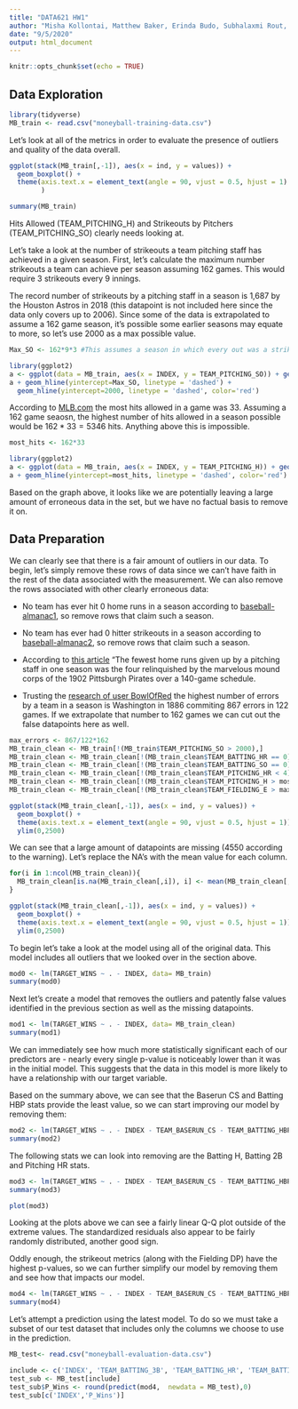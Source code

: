 ---
title: "DATA621 HW1"
author: "Misha Kollontai, Matthew Baker, Erinda Budo, Subhalaxmi Rout, Don Padmaperuma"
date: "9/5/2020"
output: html_document
---

```{r setup, include=FALSE}
knitr::opts_chunk$set(echo = TRUE)
```



## Data Exploration

```{r}
library(tidyverse)
MB_train <- read.csv("moneyball-training-data.csv")
```
Let's look at all of the metrics in order to evaluate the presence of outliers and quality of the data overall. 

```{r echo=FALSE}
ggplot(stack(MB_train[,-1]), aes(x = ind, y = values)) +
  geom_boxplot() +
  theme(axis.text.x = element_text(angle = 90, vjust = 0.5, hjust = 1)
        )
```

```{r}
summary(MB_train)

```

Hits Allowed (TEAM_PITCHING_H) and Strikeouts by Pitchers (TEAM_PITCHING_SO) clearly needs looking at. 

Let's take a look at  the number of strikeouts a team pitching staff has achieved in a given season. First, let's calculate the maximum number strikeouts a team can achieve per season assuming 162 games. This would require 3 strikeouts every 9 innings.

The record number of strikeouts by a pitching staff in a season is 1,687 by the Houston Astros in 2018 (this datapoint is not included here since the data only covers up to 2006). Since some of the data is extrapolated to assume a 162 game season, it's possible some earlier seasons may equate to more, so let's use 2000 as a max possible value. 

```{r Strikeouts by Pitchers}
Max_SO <- 162*9*3 #This assumes a season in which every out was a strikeout (obviously never happened)

library(ggplot2)
a <- ggplot(data = MB_train, aes(x = INDEX, y = TEAM_PITCHING_SO)) + geom_point()
a + geom_hline(yintercept=Max_SO, linetype = 'dashed') + 
  geom_hline(yintercept=2000, linetype = 'dashed', color='red')
```

According to [MLB.com](http://mlb.mlb.com/mlb/history/rare_feats/index.jsp?feature=most_hits_game) the most hits allowed in a game was 33. Assuming a 162 game seaosn, the highest number of hits allowed in a season possible would be $162*33 = 5346$ hits. Anything above this is impossible.

```{r Hits by Pitchers}
most_hits <- 162*33 

library(ggplot2)
a <- ggplot(data = MB_train, aes(x = INDEX, y = TEAM_PITCHING_H)) + geom_point()
a + geom_hline(yintercept=most_hits, linetype = 'dashed', color='red')
```

Based on the graph above, it looks like we are potentially leaving a large amount of erroneous data in the set, but we have no factual basis to remove it on. 


## Data Preparation

We can clearly see that there is a fair amount of outliers in our data. To begin, let's simply remove these rows of data since we can't have faith in the rest of the data associated with the measurement. We can also remove the rows associated with other clearly erroneous data:

* No team has ever hit 0 home runs in a season according to [baseball-almanac1](https://www.baseball-almanac.com/recbooks/rb_hr7.shtml), so remove rows that claim such a season.

* No team has ever had 0 hitter strikeouts in a season according to [baseball-almanac2](https://www.baseball-almanac.com/recbooks/rb_strike2.shtml), so remove rows that claim such a season.

* According to [this article](http://research.sabr.org/journals/pitchers-giving-up-home-runs#:~:text=The%20fewest%20home%20runs%20given,more%20productive%20home%20run%20year.) "The fewest home runs given up by a pitching staff in one season was the four relinquished by the marvelous mound corps of the 1902 Pittsburgh Pirates over a 140-game schedule.

* Trusting the [research of user BowlOfRed](https://sports.stackexchange.com/questions/16246/what-is-the-mlb-record-for-most-errors-by-one-team-in-one-season-during-the-mode) the highest number of errors by a team in a season is Washington in 1886 commiting 867 errors in 122 games. If we extrapolate that number to 162 games we can cut out the false datapoints here as well. 


```{r clean data from outliers}
max_errors <- 867/122*162
MB_train_clean <- MB_train[!(MB_train$TEAM_PITCHING_SO > 2000),]
MB_train_clean <- MB_train_clean[!(MB_train_clean$TEAM_BATTING_HR == 0),]
MB_train_clean <- MB_train_clean[!(MB_train_clean$TEAM_BATTING_SO == 0),]
MB_train_clean <- MB_train_clean[!(MB_train_clean$TEAM_PITCHING_HR < 4),]
MB_train_clean <- MB_train_clean[!(MB_train_clean$TEAM_PITCHING_H > most_hits),]
MB_train_clean <- MB_train_clean[!(MB_train_clean$TEAM_FIELDING_E > max_errors),]

```


```{r echo=FALSE}
ggplot(stack(MB_train_clean[,-1]), aes(x = ind, y = values)) +
  geom_boxplot() +
  theme(axis.text.x = element_text(angle = 90, vjust = 0.5, hjust = 1)) +
  ylim(0,2500)

```

We can see that a large amount of datapoints are missing (4550 according to the warning). Let's replace the NA's with the mean value for each column. 

```{r}
for(i in 1:ncol(MB_train_clean)){
  MB_train_clean[is.na(MB_train_clean[,i]), i] <- mean(MB_train_clean[,i], na.rm = TRUE)
}

```

```{r echo=FALSE}
ggplot(stack(MB_train_clean[,-1]), aes(x = ind, y = values)) +
  geom_boxplot() +
  theme(axis.text.x = element_text(angle = 90, vjust = 0.5, hjust = 1)) +
  ylim(0,2500)

```

To begin let's take a look at the model using all of the original data. This model includes all outliers that we looked over in the section above. 

```{r}
mod0 <- lm(TARGET_WINS ~ . - INDEX, data= MB_train)
summary(mod0)
```

Next let's create a model that removes the outliers and patently false values identified in the previous section as well as the missing datapoints. 

```{r}
mod1 <- lm(TARGET_WINS ~ . - INDEX, data= MB_train_clean)
summary(mod1)
```

We can immediately see how much more statistically significant each of our predictors are - nearly every single p-value is noticeably lower than it was in the initial model. This suggests that the data in this model is more likely to have a relationship with our target variable. 

Based on the summary above, we can see that the Baserun CS and Batting HBP stats provide the least value, so we can start improving our model by removing them:


```{r}
mod2 <- lm(TARGET_WINS ~ . - INDEX - TEAM_BASERUN_CS - TEAM_BATTING_HBP, data= MB_train_clean)
summary(mod2)
```

The following stats we can look into removing are the Batting H, Batting 2B and Pitching HR stats. 

```{r}
mod3 <- lm(TARGET_WINS ~ . - INDEX - TEAM_BASERUN_CS - TEAM_BATTING_HBP - TEAM_BATTING_H    - TEAM_BATTING_2B -  TEAM_PITCHING_HR, data= MB_train_clean)
summary(mod3)
```

```{r}
plot(mod3)
```

Looking at the plots above we can see a fairly linear Q-Q plot outside of the extreme values. The standardized residuals also appear to be fairly randomly distributed, another good sign. 

Oddly enough, the strikeout metrics (along with the Fielding DP) have the highest p-values, so we can further simplify our model by removing them and see how that impacts our model.


```{r}
mod4 <- lm(TARGET_WINS ~ . - INDEX - TEAM_BASERUN_CS - TEAM_BATTING_HBP - TEAM_BATTING_H    - TEAM_BATTING_2B -  TEAM_PITCHING_HR - TEAM_BATTING_SO - TEAM_PITCHING_SO - TEAM_FIELDING_DP, data= MB_train_clean)
summary(mod4)
```

Let's attempt a prediction using the latest model. To do so we must take a subset of our test dataset that includes only the columns we choose to use in the prediction. 

```{r}
MB_test<- read.csv("moneyball-evaluation-data.csv")
```

```{r}
include <- c('INDEX', 'TEAM_BATTING_3B', 'TEAM_BATTING_HR', 'TEAM_BATTING_BB', 'TEAM_BASERUN_SB', 'TEAM_PITCHING_H',  'TEAM_PITCHING_BB', 'TEAM_FIELDING_E')
test_sub <- MB_test[include] 
test_sub$P_Wins <- round(predict(mod4,  newdata = MB_test),0)
test_sub[c('INDEX','P_Wins')]
```